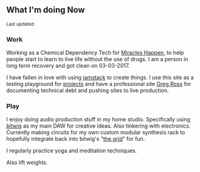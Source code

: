 ## What I'm doing Now

<Small>
  Last updated: <DateUpdated date={`2020-02-05`} small={`true`} />
</Small>

### Work

Working as a Chemical Dependency Tech for [Miracles Happen], to help
people start to learn to live life without the use of drugs. I am a
person in long term recovery and got clean on 03-03-2017.

I have fallen in love with using [jamstack] to create things. I use
this site as a testing playground for [projects] and have a
professional site [Greg Ross] for documenting technical debt and
pushing sites to live production.

### Play

I enjoy doing audio production stuff in my home studio. Specifically
using [bitwig] as my main DAW for creative ideas. Also tinkering with
electronics. Currently making circuits for my own custom modular
synthesis rack to hopefully integrate back into bitwig's "[the grid]"
for fun.

I regularly practice yoga and meditation techniques.

Also lift weights.

<!-- Links -->

[miracles happen]: https://healthwaysinc.com/addictions.htm
[jamstack]: https://jamstack.org/
[greg ross]: https://gregross.dev
[projects]: https://gergatron.com/projects
[bitwig]: https://bitwig.com
[the grid]: https://www.bitwig.com/the-grid/
